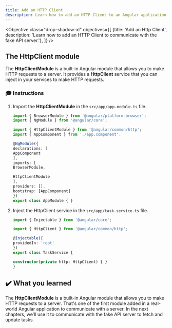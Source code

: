 ```yaml
---
title: Add an HTTP Client
description: Learn how to add an HTTP Client to an Angular application.
---
```



<Objective class="drop-shadow-xl" objectives={[
    {title: 'Add an Http Client', description: 'Learn how to add an HTTP Client to communicate with the fake API server.'},
]} />

## The HttpClient module

The **HttpClientModule** is a built-in Angular module that allows you to make HTTP requests to a server.
It provides a **HttpClient** service that you can inject in your services to make HTTP requests.

### 🎓 Instructions

<Steps>

1. Import the **HttpClientModule** in the `src/app/app.module.ts` file.

    ```typescript ins={"Import the HttpClientModule": 3-4} ins={"Add the HttpClientModule to the imports array": 13-14}
    import { BrowserModule } from '@angular/platform-browser';
    import { NgModule } from '@angular/core';

    import { HttpClientModule } from '@angular/common/http';
    import { AppComponent } from './app.component';

    @NgModule({
    declarations: [
    AppComponent
    ],
    imports: [
    BrowserModule,

    HttpClientModule
    ],
    providers: [],
    bootstrap: [AppComponent]
    })
    export class AppModule { }
    ```

2. Inject the HttpClient service in the `src/app/task.service.ts` file.

    ```typescript ins={"Import the HttpClient service": 2-3} ins={"Inject the HttpClient service": 9-11}
    import { Injectable } from '@angular/core';

    import { HttpClient } from '@angular/common/http';

    @Injectable({
    providedIn: 'root'
    })
    export class TaskService {

    constructor(private http: HttpClient) { }
    }
    ```

</Steps>

## ✔️ What you learned

The **HttpClientModule** is a built-in Angular module that allows you to make HTTP requests to a server.
That's one of the first module added in a real-world Angular application to communicate with a server.
In the next chapters, we'll use it to communicate with the fake API server to fetch and update tasks.
